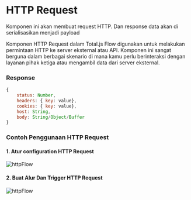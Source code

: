 # HTTP Request

Komponen ini akan membuat request HTTP. Dan response data akan di serialisasikan menjadi payload

Komponen HTTP Request dalam Total.js Flow digunakan untuk melakukan permintaan HTTP ke server eksternal atau API. Komponen ini sangat berguna dalam berbagai skenario di mana kamu perlu berinteraksi dengan layanan pihak ketiga atau mengambil data dari server eksternal.

### Response

```js
{
    status: Number,
    headers: { key: value},
    cookies: { key: value},
    host: String,
    body: String/Object/Buffer
}
```

### Contoh Penggunaan HTTP Request

#### 1. Atur configuration HTTP Request

![httpFlow](/images/common/httprequest/httpConfig.png)

#### 2. Buat Alur Dan Trigger HTTP Request

![httpFlow](/images/common/httprequest/flow.png)